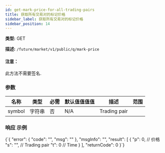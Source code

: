```yaml
---
id: get-mark-price-for-all-trading-pairs
title: 获取所有交易对的标记价格
sidebar_label: 获取所有交易对的标记价格
sidebar_position: 14
---
```


**类型:** GET

**描述:** `/future/market/v1/public/q/mark-price`

#### 注意：

此方法不需要签名.

### 参数

| 名称   | 类型   | 必需 | 默认值值值值 | 描述  | 范围 |
| ------ | ------ | --------- | ------- | ------------ | ------ |
| symbol | 字符串 | 否     | N/A     | Trading pair |        |

### 响应 示例


<CodeBlock language="json" title="响应">
  {`{
  "error": {
    "code": "",
    "msg": ""
  },
  "msgInfo": "",
  "result": [
    {
      "p": 0,  // 价格
      "s": "", // Trading pair
      "t": 0   // Time
    }
  ],
  "returnCode": 0
}`}
</CodeBlock>
